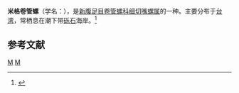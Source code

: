 {{Speciesbox
| taxon = Lienardia mighelsi
| image = Naturalis Biodiversity Center - ZMA.MOLL.362282 - Lienardia mighelsi Iredale & Tomlin, 1917 - Clathurellidae - Mollusc shell.jpeg
| binomial_authority = Iredale et Tomlin, 1917
}}
'''米格卷管螺'''（学名：''{{lang|la|Lienardia mighelsi}}''），是[[新腹足目|新腹足目]][[卷管螺科|卷管螺科]][[细切嘴螺属|细切嘴螺属]]的一种。主要分布于[[台湾|台湾]]，常栖息在潮下带[[砾石|砾石]]海岸。<ref>{{cite web|url=http://shell.sinica.edu.tw/chinese/shellbase_detail.php?science_no=1434|title=国际贝库：米格卷管螺|publisher=台湾贝类资料库|accessdate=2009-08-11}}</ref>

== 参考文献 ==
{{reflist}}
{{taxonbar}}
[[Category:_1917年描述的动物|M]]
[[Category:细切嘴螺属|M]]